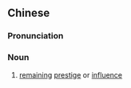 {{also|余威}}
==Chinese==
{{zh-forms|s=余威}}

===Pronunciation===
{{zh-pron
|m=yúwēi
|c=jyu4 wai1
|mn=qz:îr-ui/tw,xm:û-ui/zz:î-ui
|cat=n
}}

===Noun===
{{zh-noun}}

# [[remaining]] [[prestige]] or [[influence]]